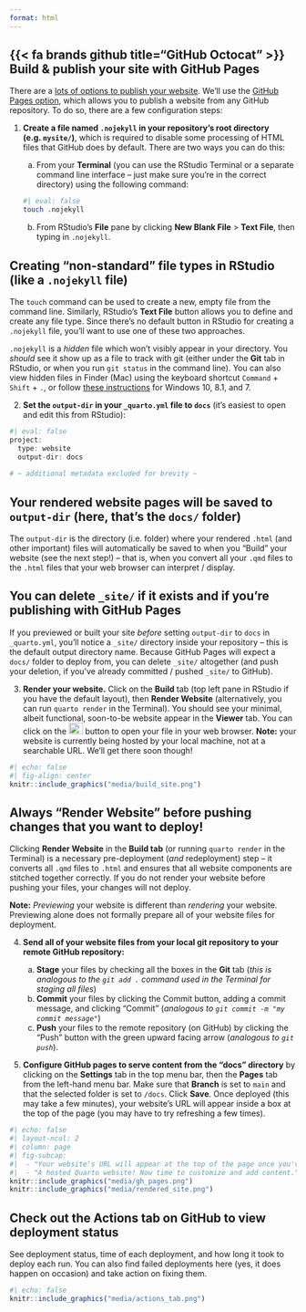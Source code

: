 ```yaml
---
format: html
---
```


## {{< fa brands github title="GitHub Octocat" >}} Build & publish your site with GitHub Pages

There are a [lots of options to publish your website](https://quarto.org/docs/publishing/). We'll use the [GitHub Pages option](https://quarto.org/docs/publishing/github-pages.html), which allows you to publish a website from any GitHub repository. To do so, there are a few configuration steps:

1.  **Create a file named `.nojekyll` in your repository's root directory (e.g. `mysite/`)**, which is required to disable some processing of HTML files that GitHub does by default. There are two ways you can do this: 

    a. From your **Terminal** (you can use the RStudio Terminal or a separate command line interface -- just make sure you're in the correct directory) using the following command:
    
    ```bash
#| eval: false
touch .nojekyll
```

    b. From RStudio's **File** pane by clicking **New Blank File** > **Text File**, then typing in `.nojekyll`.

::: {.callout-note collapse=true}
## Creating "non-standard" file types in RStudio (like a `.nojekyll` file)

The `touch` command can be used to create a new, empty file from the command line. Similarly, RStudio's **Text File** button allows you to define and create any file type. Since there's no default button in RStudio for creating a `.nojekyll` file, you'll want to use one of these two approaches.

`.nojekyll` is a *hidden* file which won't visibly appear in your directory. You *should* see it show up as a file to track with git (either under the **Git** tab in RStudio, or when you run `git status` in the command line). You can also view hidden files in Finder (Mac) using the keyboard shortcut `Command` + `Shift` + `.`, or follow [these instructions](https://support.microsoft.com/en-us/windows/show-hidden-files-0320fe58-0117-fd59-6851-9b7f9840fdb2) for Windows 10, 8.1, and 7.
:::

2.  **Set the `output-dir` in your `_quarto.yml` file to `docs`** (it's easiest to open and edit this from RStudio):

```r
#| eval: false
project:
  type: website
  output-dir: docs
  
# ~ additional metadata excluded for brevity ~
```

::: {.callout-note collapse=true}
## Your rendered website pages will be saved to `output-dir` (here, that's the `docs/` folder)
The `output-dir` is the directory (i.e. folder) where your rendered `.html` (and other important) files will automatically be saved to when you "Build" your website (see the next step!) -- that is, when you convert all your `.qmd` files to the `.html` files that your web browser can interpret / display. 
:::

::: {.callout-tip}
## You can delete `_site/` if it exists and if you're publishing with GitHub Pages 
If you previewed or built your site *before* setting `output-dir` to `docs` in `_quarto.yml`, you'll notice a `_site/` directory inside your repository -- this is the default output directory name. Because GitHub Pages will expect a `docs/` folder to deploy from, you can delete `_site/` altogether (and push your deletion, if you've already committed / pushed `_site/` to GitHub).
:::

3.  **Render your website.** Click on the **Build** tab (top left pane in RStudio if you have the default layout), then **Render Website** (alternatively, you can run `quarto render` in the Terminal). You should see your minimal, albeit functional, soon-to-be website appear in the **Viewer** tab. You can click on the <img src="media/view_in_browser.png" alt="A browser window overlaid by an arrow pointing up and angled to the right." style="display: inline-block; margin: 0; position: relative; top: 0px; width:25px;height:20px;"/> button to open your file in your web browser. **Note:** your website is currently being hosted by your local machine, not at a searchable URL. We'll get there soon though!

```r
#| echo: false
#| fig-align: center
knitr::include_graphics("media/build_site.png")
```

::: callout-important
## Always "Render Website" before pushing changes that you want to deploy!

Clicking **Render Website** in the **Build tab** (or running `quarto render` in the Terminal) is a necessary pre-deployment (*and* redeployment) step – it converts all `.qmd` files to `.html` and ensures that all website components are stitched together correctly. If you do not render your website before pushing your files, your changes will not deploy.

**Note:** *Previewing* your website is different than *rendering* your website. Previewing alone does not formally prepare all of your website files for deployment.
:::

4.  **Send all of your website files from your local git repository to your remote GitHub repository:** 

    a.  **Stage** your files by checking all the boxes in the **Git** tab (*this is analogous to the `git add .` command used in the Terminal for staging all files*)
    b.  **Commit** your files by clicking the Commit button, adding a commit message, and clicking "Commit" (*analogous to `git commit -m "my commit message"`*)
    c.  **Push** your files to the remote repository (on GitHub) by clicking the "Push" button with the green upward facing arrow (*analogous to `git push`*).

5.  **Configure GitHub pages to serve content from the "docs" directory** by clicking on the **Settings** tab in the top menu bar, then the **Pages** tab from the left-hand menu bar. Make sure that **Branch** is set to `main` and that the selected folder is set to `/docs`. Click **Save**. Once deployed (this may take a few minutes), your website's URL will appear inside a box at the top of the page (you may have to try refreshing a few times). 

```r
#| echo: false
#| layout-ncol: 2
#| column: page
#| fig-subcap: 
#|  - "Your website's URL will appear at the top of the page once you've configured GitHub pages to host your Quarto site"
#|  - "A hosted Quarto website! Now time to customize and add content."
knitr::include_graphics("media/gh_pages.png")
knitr::include_graphics("media/rendered_site.png")
```

::: {.callout-tip}
## Check out the **Actions** tab on GitHub to view deployment status

See deployment status, time of each deployment, and how long it took to deploy each run. You can also find failed deployments here (yes, it does happen on occasion) and take action on fixing them.

```r
#| echo: false
knitr::include_graphics("media/actions_tab.png")
```
:::
